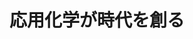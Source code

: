 ﻿---
title: "応用化学が時代を創る"
category: "生命理工学院"
vol: 2
interviewee: "石川 延男 "
url: ""
tags: []
pdf: "2-1.pdf"
career: ""
preface: "東工大は応用化学系に古くからの伝統がある。その応用化学を40年近くにわたって研究してこられたのが生物工学科の石川延男教授である。北棟5階にあるで、応用化学、特にファインケミカルといわれる分野について、お話をお伺いした。また、東工大に長年おられ、評議員もなされている教授の目からみた東工大について、そして新設された生物工学科についても熱心に話して下さった。"
---
